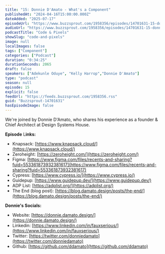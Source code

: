 ```yaml
---
title: "15: Donnie D'Amato - What's a Component"
publishedAt: "2024-04-16T15:00:00.000Z"
dateAdded: "2025-07-17"
episodeUrl: "https://www.buzzsprout.com/1958356/episodes/14701631-15-donnie-d-amato-what-s-a-component.mp3"
audioUrl: "https://www.buzzsprout.com/1958356/episodes/14701631-15-donnie-d-amato-what-s-a-component.mp3"
podcastTitle: "Code & Pixels"
showSlug: "code-and-pixels"
image: null
localImages: false
tags: ["Component"]
categories: ["Podcast"]
duration: "0:34:25"
durationSeconds: 2065
draft: false
speakers: ["Adekunle Oduye", "Kelly Harrop","Donnie D'Amato"]
type: "podcast"
season: null
episode: 15
explicit: false
feedUrl: "https://feeds.buzzsprout.com/1958356.rss"
guid: "Buzzsprout-14701631"
hasEpisodeImage: false
---
```

We're joined by Donnie D'Amato, who shares his experience as a founder & Chief Architect at Design Systems House.  
  
**Episode** L**inks:**

-   Knapsack: [https://www.knapsack.cloud/](https://www.knapsack.cloud/)
-   Zeroheight: [https://zeroheight.com/](https://zeroheight.com/)
-   Figma: [https://www.figma.com/files/recents-and-sharing?fuid=553361873932381617](https://www.figma.com/files/recents-and-sharing?fuid=553361873932381617)
-   Cypress: [https://www.cypress.io/](https://www.cypress.io/)
-   Guidepup: [https://www.guidepup.dev/](https://www.guidepup.dev/)
-   ADP List: [https://adplist.org/](https://adplist.org/)
-   The End (blog post): [https://blog.damato.design/posts/the-end/](https://blog.damato.design/posts/the-end/)

**Donnie's Socials:**

-   Website: [https://donnie.damato.design/](https://donnie.damato.design/)
-   Linkedin: [https://www.linkedin.com/in/fauxserious/](https://www.linkedin.com/in/fauxserious/)
-   Twitter: [https://twitter.com/donniedamato](https://twitter.com/donniedamato)
-   Github: [https://github.com/ddamato](https://github.com/ddamato)
